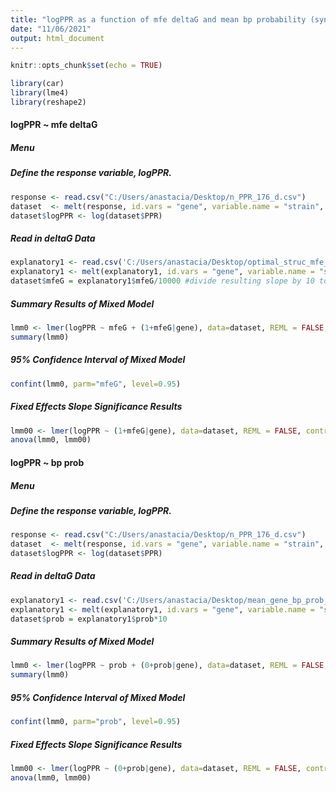 ```yaml
---
title: "logPPR as a function of mfe deltaG and mean bp probability (synonymous SNPs only)"
date: "11/06/2021"
output: html_document
---
```


```r
knitr::opts_chunk$set(echo = TRUE)
```

```r
library(car)
library(lme4)
library(reshape2)
```


#### logPPR ~ mfe deltaG {.tabset .tabset-dropdown}
##### Menu
##### Define the response variable, logPPR.
```r
response <- read.csv("C:/Users/anastacia/Desktop/n_PPR_176_d.csv")
dataset  <- melt(response, id.vars = "gene", variable.name = "strain", value.name = "PPR")
dataset$logPPR <- log(dataset$PPR)
```

##### Read in deltaG Data
```r
explanatory1 <- read.csv('C:/Users/anastacia/Desktop/optimal_struc_mfe_176_30C.csv')
explanatory1 <- melt(explanatory1, id.vars = "gene", variable.name = "strain", value.name = "mfeG")
dataset$mfeG = explanatory1$mfeG/10000 #divide resulting slope by 10 to get units of 1/(Mcal per mol)
```

##### Summary Results of Mixed Model
``` r
lmm0 <- lmer(logPPR ~ mfeG + (1+mfeG|gene), data=dataset, REML = FALSE, control = lmerControl(optimizer="bobyqa", optCtrl=list(maxfun=1e5)))
summary(lmm0)
```

##### 95% Confidence Interval of Mixed Model
``` r
confint(lmm0, parm="mfeG", level=0.95)
```

##### Fixed Effects Slope Significance Results
``` r
lmm00 <- lmer(logPPR ~ (1+mfeG|gene), data=dataset, REML = FALSE, control = lmerControl(optimizer="bobyqa", optCtrl=list(maxfun=1e5)))
anova(lmm0, lmm00)
```


#### logPPR ~ bp prob {.tabset .tabset-dropdown}
##### Menu
##### Define the response variable, logPPR.
```r
response <- read.csv("C:/Users/anastacia/Desktop/n_PPR_176_d.csv")
dataset  <- melt(response, id.vars = "gene", variable.name = "strain", value.name = "PPR")
dataset$logPPR <- log(dataset$PPR)
```

##### Read in deltaG Data
```r
explanatory1 <- read.csv('C:/Users/anastacia/Desktop/mean_gene_bp_prob_176_30C.csv')
explanatory1 <- melt(explanatory1, id.vars = "gene", variable.name = "strain", value.name = "prob")
dataset$prob = explanatory1$prob*10
```

##### Summary Results of Mixed Model
``` r
lmm0 <- lmer(logPPR ~ prob + (0+prob|gene), data=dataset, REML = FALSE, control = lmerControl(optimizer="bobyqa", optCtrl=list(maxfun=1e5)))
summary(lmm0)
```

##### 95% Confidence Interval of Mixed Model
``` r
confint(lmm0, parm="prob", level=0.95)
```

##### Fixed Effects Slope Significance Results
``` r
lmm00 <- lmer(logPPR ~ (0+prob|gene), data=dataset, REML = FALSE, control = lmerControl(optimizer="bobyqa", optCtrl=list(maxfun=1e5)))
anova(lmm0, lmm00)
```